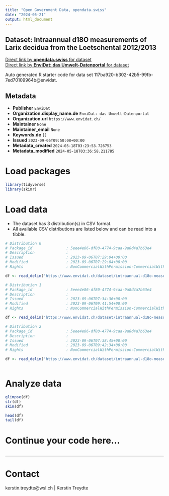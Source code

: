 ```yaml
---
title: "Open Government Data, opendata.swiss"
date: "2024-05-21"
output: html_document
---
```


## Dataset: Intraannual d18O measurements of Larix decidua from the Loetschental 2012/2013



[Direct link by **opendata.swiss** for dataset](https://opendata.swiss/de/dataset/intraannual-d18o-measurements-of-larix-decidua-from-the-loetschental-2012-2013)<br>
[Direct link by **EnviDat: das Umwelt-Datenportal** for dataset](https://www.envidat.ch/#/metadata/intraannual-d18o-measurements-of-larix-decidua-from-the-loetschental)

Auto generated R starter code for data set 117ba920-b302-42b5-99fb-7ed70109964b@envidat.

## Metadata

- **Publisher** `EnviDat`
- **Organization.display_name.de** `EnviDat: das Umwelt-Datenportal`
- **Organization.url** `https://www.envidat.ch/`
- **Maintainer** `None`
- **Maintainer_email** `None`
- **Keywords.de** `[]`
- **Issued** `2023-09-05T09:50:08+00:00`
- **Metadata_created** `2024-05-18T03:23:53.726753`
- **Metadata_modified** `2024-05-18T03:36:58.211785`


# Load packages

```r

library(tidyverse)
library(skimr)

```

# Load data

-   The dataset has 3 distribution(s) in CSV format.
-   All available CSV distributions are listed below and can be read into a tibble.

```r

# Distribution 0
# Package_id               : 5eee4e86-df80-4774-9caa-9a8d4a7b63e4
# Description              : 
# Issued                   : 2023-09-06T07:29:04+00:00
# Modified                 : 2023-09-06T07:29:04+00:00
# Rights                   : NonCommercialWithPermission-CommercialWithPermission-ReferenceRequired

df <- read_delim('https://www.envidat.ch/dataset/intraannual-d18o-measurements-of-larix-decidua-from-the-loetschental/resource/8219db12-f157-42b7-bc7d-c31127eeae27')

# Distribution 1
# Package_id               : 5eee4e86-df80-4774-9caa-9a8d4a7b63e4
# Description              : 
# Issued                   : 2023-09-06T07:34:36+00:00
# Modified                 : 2023-09-06T09:41:54+00:00
# Rights                   : NonCommercialWithPermission-CommercialWithPermission-ReferenceRequired

df <- read_delim('https://www.envidat.ch/dataset/intraannual-d18o-measurements-of-larix-decidua-from-the-loetschental/resource/66e07cce-5866-4333-aec1-663862dca75f')

# Distribution 2
# Package_id               : 5eee4e86-df80-4774-9caa-9a8d4a7b63e4
# Description              : 
# Issued                   : 2023-09-06T07:38:45+00:00
# Modified                 : 2023-09-06T09:42:34+00:00
# Rights                   : NonCommercialWithPermission-CommercialWithPermission-ReferenceRequired

df <- read_delim('https://www.envidat.ch/dataset/intraannual-d18o-measurements-of-larix-decidua-from-the-loetschental/resource/52643369-b585-4ae5-af08-aefbbabfe447')



```

# Analyze data

```r

glimpse(df)
str(df)
skim(df)

head(df)
tail(df)

```

# Continue your code here...

```r

```

------------------------------------------------------------------------

# Contact

kerstin.treydte@wsl.ch | Kerstin Treydte
